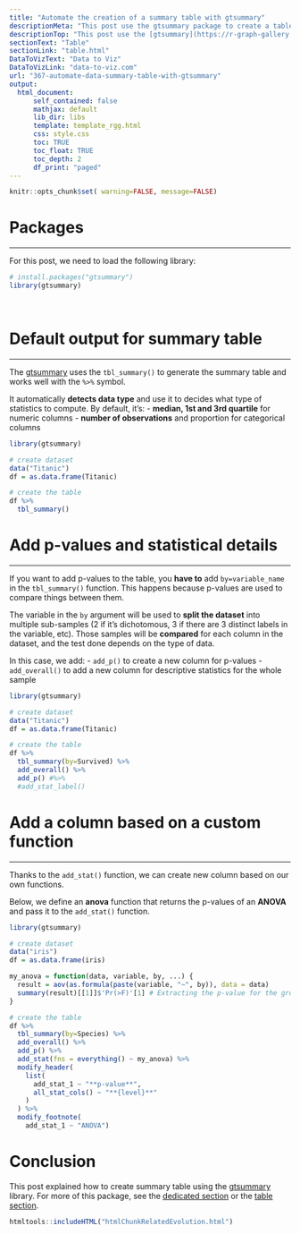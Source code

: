 ```yaml
---
title: "Automate the creation of a summary table with gtsummary"
descriptionMeta: "This post use the gtsummary package to create a table that summarizes a dataset with descriptive, inferential statistics and more. We'll go through several examples with reproducible R code."
descriptionTop: "This post use the [gtsummary](https://r-graph-gallery.com/package/gtsummary.html) package to create a table that summarizes a dataset with descriptive, inferential statistics and more. We'll go through several examples with reproducible code using the  [gtsummary](https://r-graph-gallery.com/package/gtsummary.html) package."
sectionText: "Table"
sectionLink: "table.html"
DataToVizText: "Data to Viz"
DataToVizLink: "data-to-viz.com"
url: "367-automate-data-summary-table-with-gtsummary"
output:
  html_document:
      self_contained: false    
      mathjax: default
      lib_dir: libs
      template: template_rgg.html
      css: style.css
      toc: TRUE
      toc_float: TRUE
      toc_depth: 2
      df_print: "paged"
---
```



```r
knitr::opts_chunk$set( warning=FALSE, message=FALSE)
```

<div class="container">


# Packages
***

For this post, we need to load the following library:

```r
# install.packages("gtsummary")
library(gtsummary)
```

<br/>


# Default output for summary table
***

<div class = "row">

<div class = "col-md-12  col-sm-12 align-self-center">

The [gtsummary](https://r-graph-gallery.com/package/gtsummary.html) uses the `tbl_summary()` to generate the summary table and works well with the `%>%` symbol.

It automatically **detects data type** and use it to decides what type of statistics to compute. By default, it's:
- **median, 1st and 3rd quartile** for numeric columns
- **number of observations** and proportion for categorical columns

</div>


<div class = "col-md-12  col-sm-12">


```r
library(gtsummary)

# create dataset
data("Titanic")
df = as.data.frame(Titanic)

# create the table
df %>%
  tbl_summary()
```
</div>
</div>




# Add p-values and statistical details
***

<div class = "row">

<div class = "col-md-12  col-sm-12 align-self-center">

If you want to add p-values to the table, you **have to** add `by=variable_name` in the `tbl_summary()` function. This happens because p-values are used to compare things between them.

The variable in the `by` argument will be used to **split the dataset** into multiple sub-samples (2 if it's dichotomous, 3 if there are 3 distinct labels in the variable, etc). Those samples will be **compared** for each column in the dataset, and the test done depends on the type of data.

In this case, we add:
- `add_p()` to create a new column for p-values
- `add_overall()` to add a new column for descriptive statistics for the whole sample

</div>

<div class = "col-md-12  col-sm-12">


```r
library(gtsummary)

# create dataset
data("Titanic")
df = as.data.frame(Titanic)

# create the table
df %>%
  tbl_summary(by=Survived) %>%
  add_overall() %>%
  add_p() #%>%
  #add_stat_label()
```
</div>
</div>



# Add a column based on a custom function 
***

<div class = "row">

<div class = "col-md-12  col-sm-12 align-self-center">

Thanks to the `add_stat()` function, we can create new column based on our own functions.

Below, we define an **anova** function that returns the p-values of an **ANOVA** and pass it to the `add_stat()` function.

</div>

<div class = "col-md-12  col-sm-12">


```r
library(gtsummary)

# create dataset
data("iris")
df = as.data.frame(iris)

my_anova = function(data, variable, by, ...) {
  result = aov(as.formula(paste(variable, "~", by)), data = data)
  summary(result)[[1]]$'Pr(>F)'[1] # Extracting the p-value for the group effect
}

# create the table
df %>%
  tbl_summary(by=Species) %>%
  add_overall() %>%
  add_p() %>%
  add_stat(fns = everything() ~ my_anova) %>%
  modify_header(
    list(
      add_stat_1 ~ "**p-value**",
      all_stat_cols() ~ "**{level}**"
    )
  ) %>%
  modify_footnote(
    add_stat_1 ~ "ANOVA")
```
</div>
</div>





# Conclusion

This post explained how to create summary table using the [gtsummary](https://r-graph-gallery.com/package/gtsummary.html) library. For more of this package, see the [dedicated section](https://r-graph-gallery.com/package/gtsummary.html) or the [table section](https://r-graph-gallery.com/table.html). 






```r
htmltools::includeHTML("htmlChunkRelatedEvolution.html")
```
